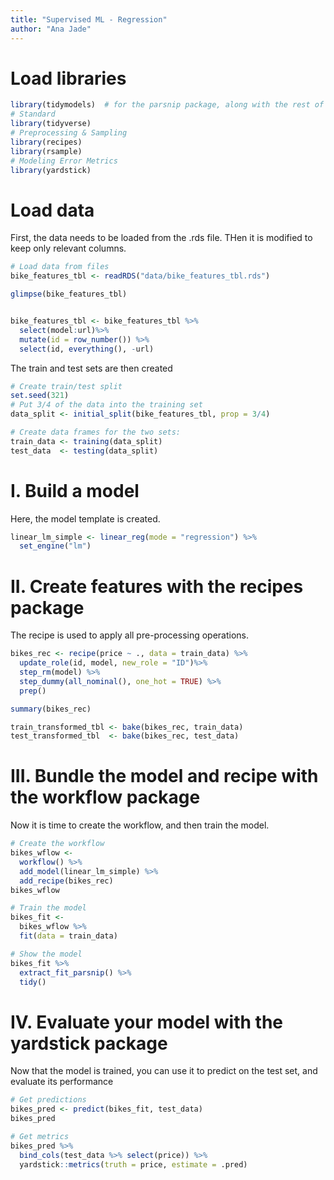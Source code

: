 ```yaml
---
title: "Supervised ML - Regression"
author: "Ana Jade"
---
```


# Load libraries
```r
library(tidymodels)  # for the parsnip package, along with the rest of tidymodels
# Standard
library(tidyverse)
# Preprocessing & Sampling
library(recipes)
library(rsample)
# Modeling Error Metrics
library(yardstick)
```

# Load data
First, the data needs to be loaded from the .rds file. THen it is modified to keep only relevant columns.

```r
# Load data from files
bike_features_tbl <- readRDS("data/bike_features_tbl.rds")

glimpse(bike_features_tbl)


bike_features_tbl <- bike_features_tbl %>% 
  select(model:url)%>% 
  mutate(id = row_number()) %>% 
  select(id, everything(), -url)
```

The train and test sets are then created
```r
# Create train/test split
set.seed(321)
# Put 3/4 of the data into the training set 
data_split <- initial_split(bike_features_tbl, prop = 3/4)

# Create data frames for the two sets:
train_data <- training(data_split)
test_data  <- testing(data_split)
```

# I. Build a model
Here, the model template is created.
```r
linear_lm_simple <- linear_reg(mode = "regression") %>%
  set_engine("lm")
```

# II. Create features with the recipes package
The recipe is used to apply all pre-processing operations. 
```r
bikes_rec <- recipe(price ~ ., data = train_data) %>%
  update_role(id, model, new_role = "ID")%>%
  step_rm(model) %>%
  step_dummy(all_nominal(), one_hot = TRUE) %>%
  prep()

summary(bikes_rec)

train_transformed_tbl <- bake(bikes_rec, train_data)
test_transformed_tbl  <- bake(bikes_rec, test_data)    

```

# III. Bundle the model and recipe with the workflow package
Now it is time to create the workflow, and then train the model.
```r
# Create the workflow
bikes_wflow <- 
  workflow() %>% 
  add_model(linear_lm_simple) %>% 
  add_recipe(bikes_rec)
bikes_wflow

# Train the model
bikes_fit <- 
  bikes_wflow %>% 
  fit(data = train_data)

# Show the model
bikes_fit %>% 
  extract_fit_parsnip() %>% 
  tidy()
```


# IV. Evaluate your model with the yardstick package
Now that the model is trained, you can use it to predict on the test set, and evaluate its performance
```r
# Get predictions
bikes_pred <- predict(bikes_fit, test_data)
bikes_pred

# Get metrics
bikes_pred %>%
  bind_cols(test_data %>% select(price)) %>%
  yardstick::metrics(truth = price, estimate = .pred)
```
